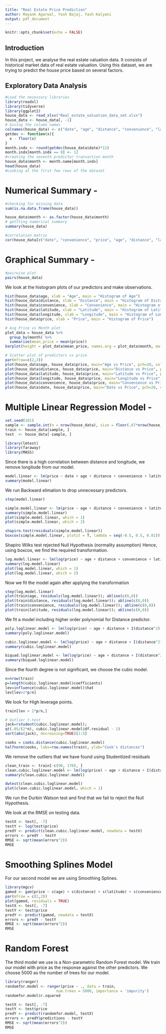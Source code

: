 ```yaml
---
title: "Real Estate Price Prediction"
author: Mayank Agarwal, Yash Bajaj, Yash Kalyani 
output: pdf_document
---
```


```r
knitr::opts_chunk$set(echo = FALSE)
```

## Introduction
In this project, we analyse the real estate valuation data. It consists of historical market data of real estate valuation. 
Using this dataset, we are trying to predict the house price based on several factors. 


\newpage

## Exploratory Data Analysis

```r
#Load the necessary libraries 
library(readxl)
library(tidyverse)
library(ggplot2)
house_data <- read_xlsx("Real_estate_valuation_data_set.xlsx")
house_data <- house_data[, -1]
# Giving the column names
colnames(house_data) <- c("date", "age", "distance", "convenience", "latitude", "longitude", "price")
getdec <- function(x){
  x - floor(x)
}
month.indx <- round(getdec(house_data$date)*12)
month.indx[month.indx == 0] <- 12
#creating the seventh predictor transaction month 
house_data$month <- month.name[month.indx]
head(house_data)
#Looking at the first few rows of the dataset 
```

# Numerical Summary -

```r
#checking for missing data
sum(is.na.data.frame(house_data))
```

```r
house_data$month <- as.factor(house_data$month)
# gettting numerical summary
summary(house_data)
```
```r
#correlation matrix
cor(house_data[c("date", "convenience", "price", "age", "distance", "latitude", "longitude")])
```
# Graphical Summary - 
```r
#pairwise plot
pairs(house_data)
```


We look at the histogram plots of our predictors and make observations. 
```r
hist(house_data$age, xlab = "Age", main = "Histogram of Age")
hist(house_data$distance, xlab = "Distance", main = "Histogram of Distance")
hist(house_data$convenience, xlab = "Convenience", main = "Histogram of Convenience", breaks = seq(-1, 11))
hist(house_data$latitude, xlab = "Latitude", main = "Histogram of Latitude")
hist(house_data$longitude, xlab = "Longitude", main = "Histogram of Longitude")
hist(house_data$price, xlab = "Price", main = "Histogram of Price")
```

```r
# Avg Price vs Month plot
plot_data = house_data %>%
  group_by(month) %>%
  summarise(mean_price = mean(price))
barplot(height = plot_data$mean_price, names.arg = plot_data$month, main = "Average Price vs Month", ylim = c(0, 60), xlab = "Month", ylab = "Average Price")
```

```r
# Scatter plot of predictors vs price
par(mfrow=c(2,3))
plot(house_data$age, house_data$price, main="Age vs Price", pch=20, col="red")
plot(house_data$distance, house_data$price, main="Distance vs Price", pch=20, col="blue")
plot(house_data$latitude, house_data$price, main="Latitude vs Price", pch=20, col="green")
plot(house_data$longitude, house_data$price, main="Longitude vs Price", pch=20, col="purple")
plot(house_data$convenience, house_data$price, main="Convenience vs Price", pch=20, col="black")
plot(house_data$date, house_data$price, main="Date vs Price", pch=20, col="dark green")
```



# Multiple Linear Regression Model -

```r
set.seed(101)  
sample <- sample.int(n = nrow(house_data), size = floor(.67*nrow(house_data)), replace = FALSE)
train <- house_data[sample, ]
test  <- house_data[-sample, ]
```

```r
library(lmtest)
library(faraway)
library(MASS)
```

Since there is a high correlation between distance and longitude, we remove longitude from our model.

```r
model.linear <- lm(price ~ date + age + distance + convenience + latitude + month, train)
summary(model.linear)
```
We run Backward elimation to drop unnecessary predictors. 
```r
step(model.linear)
```

```r
simple.model.linear <- lm(price ~ age + distance + convenience + latitude, train)
summary(simple.model.linear)
plot(simple.model.linear, which = 1)
plot(simple.model.linear, which = 2)
```

```r
shapiro.test(residuals(simple.model.linear))
boxcox(simple.model.linear, plotit = T, lambda = seq(-0.5, 0.5, 0.01))
```
Shapiro Wilks test rejected Null Hypothesis (normality assumption)
Hence, using boxcox, we find the required transformation. 

```r
log.model.linear <- lm(log(price) ~ age + distance + convenience + latitude, train)
summary(log.model.linear)
plot(log.model.linear, which = 1)
plot(log.model.linear, which = 2)
```
Now we fit the model again after applying the transformation 


```r
step(log.model.linear)
plot(train$age, residuals(log.model.linear)); abline(c(0,0))
plot(train$distance, residuals(log.model.linear)); abline(c(0,0))
plot(train$convenience, residuals(log.model.linear)); abline(c(0,0))
plot(train$latitude, residuals(log.model.linear)); abline(c(0,0))
```
We fit a model including higher order polynomial for Distance predictor. 
```r
poly.loglinear.model <- lm(log(price) ~ age + distance + I(distance^2) +  convenience + latitude, train)
summary(poly.loglinear.model)
```

```r
cubic.loglinear.model <- lm(log(price) ~ age + distance + I(distance^2) + I(distance^3) +  convenience + latitude, train)
summary(cubic.loglinear.model)
```

```r
biquad.loglinear.model <- lm(log(price) ~ age + distance + I(distance^2) + I(distance^3) + I(distance^4) +  convenience + latitude, train)
summary(biquad.loglinear.model)
```

Since the fourth degree is not significant, we choose the cubic model.

```r
n=nrow(train)
p=length(cubic.loglinear.model$coefficients)
lev=influence(cubic.loglinear.model)$hat
lev[lev>2*p/n]
```
We look for High leverage points. 
```r
train[lev > 2*p/n,]
```

```r
# Outlier t-test
jack=rstudent(cubic.loglinear.model); 
qt(.05/(2*n), cubic.loglinear.model$df.residual - 1)
sort(abs(jack), decreasing=TRUE)[1:5]
```
```r
cooks = cooks.distance(cubic.loglinear.model)
halfnorm(cooks, labs=row.names(train), ylab="Cook's distances")
```
We remove the outliers that we have found using Studentized residuals 
```r
clean_train <- train[-c(90, 170), ]
clean.cubic.loglinear.model <- lm(log(price) ~ age + distance + I(distance^2) + I(distance^3) +  convenience + latitude, clean_train)
summary(clean.cubic.loglinear.model)
```

```r
dwtest(clean.cubic.loglinear.model)
plot(clean.cubic.loglinear.model, which = 1)
```
We run the Durbin Watson test and find that we fail to reject the Null Hypothesis. 

We look at the RMSE on testing data. 
```r
testX <- test[, -7]
testY <- log(test$price)
predY <- predict(clean.cubic.loglinear.model, newdata = testX)
errors <- predY - testY
RMSE <- sqrt(mean(errors^2))
RMSE
```

# Smoothing Splines Model
For our second model we are using Smoothing Splines. 
```r
library(mgcv)
gamod <- gam(price ~ s(age) + s(distance) + s(latitude) + s(convenience), data=train)
par(mfrow = c(2,2))
plot(gamod, residuals = TRUE)
testX <- test[, -7]
testY <- test$price
predY <- predict(gamod, newdata = testX)
errors <- predY - testY
RMSE <- sqrt(mean(errors^2))
RMSE
```


# Random Forest
The third model we use is a Non-parametric Random Forest model. 
We train our model with price as the response against the other predictors. 
We choose 5000 as the number of trees for our model. 


```r
library(ranger)
randomfor.model <- ranger(price ~ ., data = train,
                       num.trees = 5000, importance = 'impurity')
randomfor.model$r.squared
```

```r
testX <- test[, -7]
testY <- test$price
predY <- predict(randomfor.model, testX)
errors <- predY$predictions - testY
RMSE <- sqrt(mean(errors^2))
RMSE
```
